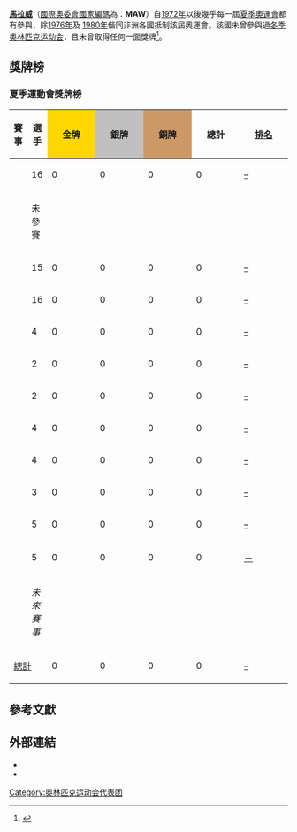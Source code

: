 {{Infobox Country Olympics|NOC=MAW}}

'''[[馬拉威|馬拉威]]'''（[[國際奧委會國家編碼列表|國際奧委會國家編碼]]為：'''MAW'''）自[[1972年夏季奥林匹克运动会|1972年]]以後幾乎每一屆[[夏季奥林匹克运动会|夏季奧運會]]都有參與，除[[1976年夏季奥林匹克运动会|1976年]]及 [[1980年夏季奥林匹克运动会|1980年]]偕同非洲各國抵制該屆奧運會。該國未曾參與過[[冬季奥林匹克运动会|冬季奥林匹克运动会]]，且未曾取得任何一面獎牌<ref>{{cite web|url=http://www.buzzfeed.com/mikemehalick/the-10-most-populated-countries-to-never-win-an-ol|title=Community Post: The 10 Most Populous Countries To Never Win An Olympic Medal|publisher=|accessdate=22 November 2016|archive-date=2017-09-21|archive-url=https://web.archive.org/web/20170921194031/https://www.buzzfeed.com/mikemehalick/the-10-most-populated-countries-to-never-win-an-ol|dead-url=no}}</ref>。

==獎牌榜==
{{See also|奥林匹克运动会奖牌统计}}
=== 夏季運動會獎牌榜 ===
{| class="wikitable" style="text-align:center; font-size:90%;"
|-
!賽事
!選手
|style="background:gold; width:4.5em; font-weight:bold;"|金牌
|style="background:silver; width:4.5em; font-weight:bold;"|銀牌
|style="background:#cc9966; width:4.5em; font-weight:bold;"|銅牌
!style="width:4.5em; font-weight:bold;"|總計
!style="width:4.5em; font-weight:bold;"|[[奧林匹克運動會獎牌榜|排名]]
|-
|align=left| {{GamesName|SOG|1972}} || 16 || 0 || 0 || 0 || 0 || [[1972年夏季奥林匹克运动会奖牌榜|–]]
|-
|align=left| {{GamesName|SOG|1976}} || colspan=6; rowspan=2| 未參賽
|-
|align=left| {{GamesName|SOG|1980}}
|-
|align=left| {{GamesName|SOG|1984}} || 15 || 0 || 0 || 0 || 0 || [[1984年夏季奥林匹克运动会奖牌榜|–]]
|-
|align=left| {{GamesName|SOG|1988}} || 16 || 0 || 0 || 0 || 0 || [[1988年夏季奥林匹克运动会奖牌榜|–]]
|-
|align=left| {{GamesName|SOG|1992}} || 4 || 0 || 0 || 0 || 0 || [[1992年夏季奥林匹克运动会奖牌榜|–]]
|-
|align=left| {{GamesName|SOG|1996}} || 2 || 0 || 0 || 0 || 0 || [[1996年夏季奥林匹克运动会奖牌榜|–]]
|-
|align=left| {{GamesName|SOG|2000}} || 2 || 0 || 0 || 0 || 0 || [[2000年夏季奥林匹克运动会奖牌榜|–]]
|-
|align=left| {{GamesName|SOG|2004}} || 4 || 0 || 0 || 0 || 0 || [[2004年夏季奥林匹克运动会奖牌榜|–]]
|-
|align=left| {{GamesName|SOG|2008}} || 4 || 0 || 0 || 0 || 0 || [[2008年夏季奥林匹克运动会奖牌榜|–]]
|-
|align=left| {{GamesName|SOG|2012}} || 3 || 0 || 0 || 0 || 0 || [[2012年夏季奥林匹克运动会奖牌榜|–]]
|-
|align=left| {{GamesName|SOG|2016}} || 5 || 0 || 0 || 0 || 0 || [[2016年夏季奧林匹克運動會獎牌榜|–]]
|-
|align=left| {{GamesName|SOG|2020}} || 5 || 0 || 0 || 0 || 0 || [[2020年夏季奧林匹克運動會獎牌榜|－]]
|-
|align=left| {{GamesName|SOG|2024}} || colspan=6; rowspan=3 | ''未來賽事''
|-
|align=left| {{GamesName|SOG|2028}}
|-
|align=left| {{GamesName|SOG|2032}}
|-
!colspan=2| [[奥林匹克运动会奖牌统计|總計]] !! 0 !! 0 !! 0 !! 0 !! [[奥林匹克运动会奖牌统计|–]]
|}

== 參考文獻 ==
{{Reflist}}

== 外部連結 ==
* {{cite web |title=Malawi |publisher=International Olympic Committee |url=http://www.olympic.org/malawi |accessdate=2017-03-11 |archive-date=2017-07-18 |archive-url=https://web.archive.org/web/20170718055935/https://www.olympic.org/malawi |dead-url=no }}
* {{cite web |title=Malawi |publisher=Sports-Reference.com |url=http://www.sports-reference.com/olympics/countries/MAW |accessdate=2017-03-11 |archive-date=2009-01-06 |archive-url=https://web.archive.org/web/20090106123503/http://www.sports-reference.com/olympics/countries/MAW/ |dead-url=yes }}

{{Nations at the Olympics}}
[[Category:奥林匹克运动会代表团|Category:奥林匹克运动会代表团]]